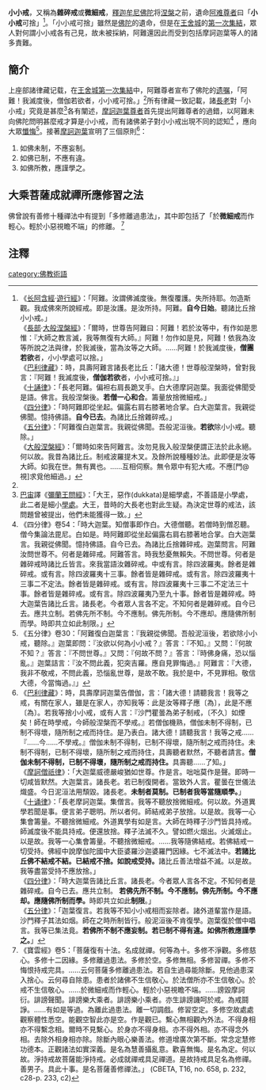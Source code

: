 '''小小戒'''，又稱為'''雜碎戒'''或'''微細戒'''，[[釋迦牟尼|釋迦牟尼]][[佛陀|佛陀]]将[[涅槃|涅槃]]之前，遺命[[阿难|阿难]][[羅漢|尊者]]曰「'''小小戒'''可捨」<ref name="xxjks">
《[[长阿含經|长阿含經]]·[[大般涅槃經_(上座部)|遊行經]]》：「阿難。汝謂佛滅度後。無復覆護。失所持耶。勿造斯觀。我成佛來所說經戒。即是汝護。是汝所持。阿難。'''自今日始'''。聽諸比丘捨小小戒。」<br />
《[[長部_(佛經)|長部]]·[[大般涅槃經_(上座部)|大般涅槃經]]》：「爾時，世尊告阿難曰：阿難！若於汝等中，有作如是思惟：『大師之教言滅，我等無復有大師。』阿難！勿作如是見，阿難！依我為汝等所說之法與律，於我滅後，當為汝等之大師。……阿難！於我滅度後，'''僧團若欲'''者，小小學處可以捨。」<br />
《[[巴利律藏|巴利律藏]]》：時，具壽阿難言諸長老比丘：「諸大德！世尊般涅槃時，曾對我言：『阿難！我滅度後，'''僧伽若欲'''者，小小戒可捨。』」<br />
《[[十誦律|十誦律]]》：「長老阿難。偏袒右肩長跪叉手。白大德摩訶迦葉。我面從佛聞受是語。佛言。我般涅槃後。'''若僧一心和合'''。籌量放捨微細戒。」<br />
《[[四分律|四分律]]》：「時阿難即從坐起。偏露右肩右膝著地合掌。白大迦葉言。我親從佛聞。憶持佛語。'''自今已去'''。為諸比丘捨雜碎戒。」<br />
《[[五分律|五分律]]》：「阿難復白迦葉言。我親從佛聞。吾般泥洹後。'''若欲'''除小小戒。聽除。」<br />
《[[大般涅槃經_(上座部)|大般涅槃經]]》：「爾時如來告阿難言。汝勿見我入般涅槃便謂正法於此永絕。何以故。我昔為諸比丘。制戒波羅提木叉。及餘所說種種妙法。此即便是汝等大師。如我在世。無有異也。……互相伺察。無令眾中有犯大戒。不應[門@視]求覓他細過。」
</ref>。「小小戒可捨」雖然是[[佛陀|佛陀]]的遺命，但是在[[王舍城|王舍城]]的[[第一次集結|第一次集結]]，眾人對何謂小小戒各有己見，故未被採納，阿難還因此而受到包括摩訶迦葉等人的諸多責難。

==簡介==
上座部諸律藏记载，在[[王舍城|王舍城]][[第一次集結|第一次集結]]中，阿難尊者宣布了佛陀的[[遗嘱|遗嘱]]，「阿難！我滅度後，僧伽若欲者，小小戒可捨。」<ref name="xxjks" />所有律藏一致記載，諸[[長老|長老]]對「小小戒」究竟是甚麼<ref>[[巴宙|巴宙]]譯《[[彌蘭王問經|彌蘭王問經]]》：「大王，惡作(dukkata)是細學處，不善語是小學處，此二者是細小[[學處|學處]]。大王，昔時的大長老也對此生疑。為決定世尊的戒法，該問題曾被提出，他們未能獲得一致。」</ref>各有闡述，[[摩訶迦葉|摩訶迦葉]][[羅漢|尊者]]首先提出阿難尊者的過錯，以阿難未向佛陀問明甚麼戒才算是小小戒，而有諸佛弟子對小小戒出現不同的認知<ref>《四分律》卷54：「時大迦葉。知僧事即作白。大德僧聽。若僧時到僧忍聽。僧今集論法毘尼。白如是。時阿難即從坐起偏露右肩右膝著地合掌。白大迦葉言。我親從佛聞。憶持佛語。自今已去。為諸比丘捨雜碎戒。迦葉問言。阿難汝問世尊不。何者是雜碎戒。阿難答言。時我愁憂無賴失。不問世尊。何者是雜碎戒時諸比丘皆言。來我當語汝雜碎戒。中或有言。除四波羅夷。餘者是雜碎戒。或有言。除四波羅夷十三事。餘者皆是雜碎戒。或有言。除四波羅夷十三事二不定法。餘者皆是雜碎戒。或有言。除四波羅夷十三事二不定法三十事。餘者皆是雜碎戒。或有言。除四波羅夷乃至九十事。餘者皆是雜碎戒。時大迦葉告諸比丘言。諸長老。今者眾人言各不定。不知何者是雜碎戒。自今已去。應共立制。若佛先所不制。今不應制。佛先所制。今不應却。應隨佛所制而學。時即共立如此制限。」</ref> ，應向大眾[[懺悔|懺悔]]<ref>《五分律》卷30：「阿難復白迦葉言：『我親從佛聞。吾般泥洹後，若欲除小小戒，聽除。』迦葉即問：『汝欲以何為小小戒？』答言：『不知。』又問：『何故不知？』答言：『不問世尊。』又問：『何故不問？』答言：『時佛身痛，恐以惱亂。』迦葉詰言：『汝不問此義，犯突吉羅。應自見罪悔過。』阿難言：『大德，我非不敬戒，不問此義，恐惱亂世尊，是故不敢。我於是中，不見罪相。敬信大德，今當悔過。』」</ref>。接著[[摩訶迦葉|摩訶迦葉]]宣明了三個原則<ref>
《[[巴利律藏|巴利律藏]]》：時，具壽摩訶迦葉告僧伽，言：「諸大德！請聽我言！我等之戒，有關在家人，雖是在家人，亦知我等：此是汝等釋子應〔為〕，此是不應〔為〕。若我等捨小小戒，或有人言：『沙門瞿曇為弟子制戒，〔不久〕如煙矣！師在時學戒，今師般涅槃而不學戒。』若僧伽機熟，僧伽未制不得制，已制不得壞，隨所制之戒而持住。是乃表白。諸大德！請聽我言！我等之戒……『……今……不學戒。』僧伽未制不得制，已制不得壞，隨所制之戒而持住。未制不得制，已制不得壞，隨所制之戒而持住，具壽聽者默然，不聽者請言。'''僧伽未制不得制，已制不得壞，隨所制之戒而持住。'''具壽聽……了知。」<br />
《[[摩訶僧祇律|摩訶僧祇律]]》：「大迦葉威德嚴峻猶如世尊。作是言。咄咄莫作是聲。即時一切咸皆默然。大迦葉言。諸長老。若已制復開者。當致外人言。瞿曇在世儀法熾盛。今日泥洹法用頹毀。諸長老。'''未制者莫制。已制者我等當隨順學。'''」<br />
《[[十诵律|十诵律]]》：「長老摩訶迦葉。集僧言。我等不聽放捨微細戒。何以故。外道異學若聞是事。便言弟子聰明。所以者何。師結戒弟子放捨。以是故。我等一心集會籌量。不聽捨微細戒。外道異學有如是言。大師在時釋子沙門皆具持戒。師滅度後不能具持戒。便還放捨。釋子法滅不久。譬如燃火烟出。火滅烟止。以是故。我等一心集會籌量。不聽捨微細戒。……我等隨佛結戒。若佛結戒一切受持。佛經中說摩伽陀國中大臣婆羅沙迦婆羅門因緣。七不滅法中。'''若諸比丘佛不結戒不結。已結戒不捨。如說戒受持。'''諸比丘善法增益不滅。以是故。我等盡當受持不應放捨。」<br />
《[[四分律|四分律]]》：「時大迦葉告諸比丘言。諸長老。今者眾人言各不定。不知何者是雜碎戒。自今已去。應共立制。 '''若佛先所不制。今不應制。佛先所制。今不應却。應隨佛所制而學。'''時即共立如此'''制限'''。」<br />
《[[五分律|五分律]]》：「迦葉復言。若我等不知小小戒相而妄除者。諸外道輩當作是語。沙門釋子其法如烟。師在之時所制皆行。般泥洹後不肯復學。迦葉復於僧中唱言。我等已集法竟。'''若佛所不制不應妄制。若已制不得有違。如佛所教應謹學之。'''」
</ref>：
#如佛未制，不應妄制。
#如佛已制，不應有違。
#如佛所教，應謹學之。

==大乘菩薩成就禪所應修習之法==
佛曾說有善修十種禪法中有提到「多修離過患法」，其中即包括了「於'''微細戒'''而作輕心。輕於小惡視瞻不端」的修離。
<ref>《寶雲經》卷5：「菩薩復有十法。名成就禪。何等為十。多修不淨觀。多修慈心。多修十二因緣。多修離過患法。多修於空。多修無相。多修習禪。多修不悔恨持戒完具。……云何菩薩多修離過患法。若自生過尋能除斷。見他過患深入捨心。云何尋自除患。患者於諸佛不生信敬心。於法僧所亦不生信敬心。於戒不生信敬心。……於微細戒而作輕心。輕於小惡視瞻不端。……謗毀摩訶衍。誹謗聲聞。誹謗樂大乘者。誹謗樂小乘者。亦生誹謗譏呵於戒。為戒鬪諍。……有如是等過。為離此過患法。離一切調戲。修習空定。多修空故處處觀察體性悉空。能觀空智此亦是空。作是觀已。繫心無相觀內外法。不得身相亦不得繫念相。爾時不見繫心。於身亦不得身相。亦不得外相。亦不得念外相。去除外相身相亦除。除斷內眼心樂善法。修道增廣次第不斷。常念定慧修功德本。正觀諸法如實深義。是名為慧善攝亂意。歡喜無悔。是名為定。何以故。淨持戒故菩薩能淨持戒。必成就禪戒具足禪道。是故持戒具足名為修禪。善男子。具此十事。是名菩薩善修禪法。」 (CBETA, T16, no. 658, p. 232, c28-p. 233, c2)</ref>

== 注釋 ==
{{reflist|2}}

[[category:佛教術語|category:佛教術語]]